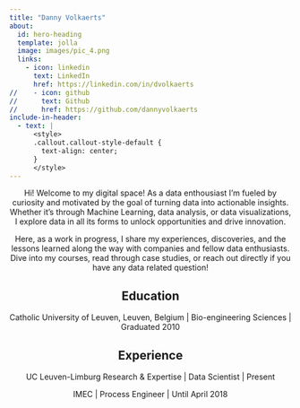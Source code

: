```yaml
---
title: "Danny Volkaerts"
about:
  id: hero-heading
  template: jolla
  image: images/pic_4.png
  links:
    - icon: linkedin
      text: LinkedIn
      href: https://linkedin.com/in/dvolkaerts
//    - icon: github
//      text: Github
//      href: https://github.com/dannyvolkaerts
include-in-header:
  - text: |
      <style>
      .callout.callout-style-default {
        text-align: center;
      }
      </style>
---
```


::: {#hero-heading}
::: {style="text-align: center;"}
Hi! Welcome to my digital space! As a data enthousiast I'm fueled by curiosity and motivated by the goal of turning data into actionable insights. Whether it's through Machine Learning, data analysis, or data visualizations, I explore data in all its forms to unlock opportunities and drive innovation.

Here, as a work in progress, I share my experiences, discoveries, and the lessons learned along the way with companies and fellow data enthusiasts. Dive into my courses, read through case studies, or reach out directly if you have any data related question!

:::

## Education {style="text-align: center;"}

::: {style="text-align: center;"}
Catholic University of Leuven, Leuven, Belgium \| Bio-engineering Sciences \| Graduated 2010
:::

## Experience {style="text-align: center"}

::: {style="text-align: center"}
UC Leuven-Limburg Research & Expertise \| Data Scientist \| Present

IMEC \| Process Engineer \| Until April 2018
:::
:::
